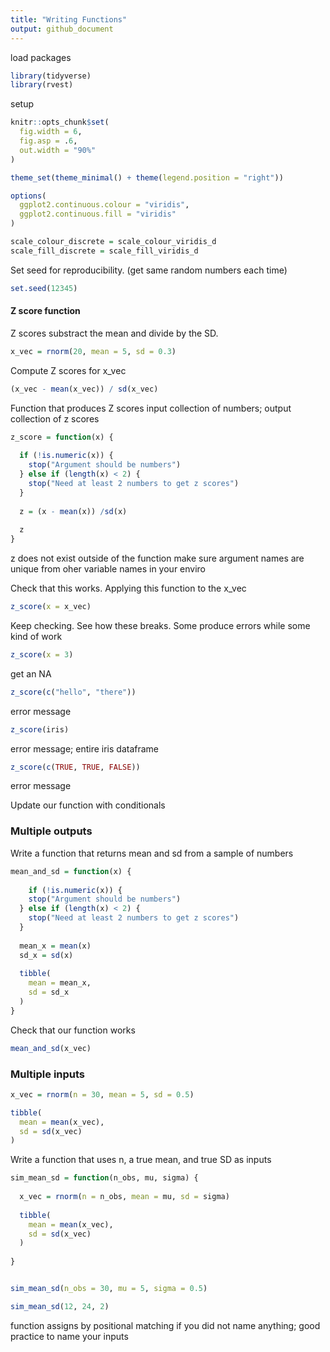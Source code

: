 ```yaml
---
title: "Writing Functions"
output: github_document
---
```


load packages
```r
library(tidyverse)
library(rvest)
```

setup
```r
knitr::opts_chunk$set(
  fig.width = 6,
  fig.asp = .6,
  out.width = "90%"
)

theme_set(theme_minimal() + theme(legend.position = "right"))

options(
  ggplot2.continuous.colour = "viridis",
  ggplot2.continuous.fill = "viridis"
)

scale_colour_discrete = scale_colour_viridis_d
scale_fill_discrete = scale_fill_viridis_d

```


Set seed for reproducibility. (get same random numbers each time)

```r
set.seed(12345)
```


#### Z score function

Z scores substract the mean and divide by the SD.

```r
x_vec = rnorm(20, mean = 5, sd = 0.3)


```

Compute Z scores for x_vec

```r
(x_vec - mean(x_vec)) / sd(x_vec)
```


Function that produces Z scores
input collection of numbers; output collection of z scores

```r
z_score = function(x) {
  
  if (!is.numeric(x)) {
    stop("Argument should be numbers")
  } else if (length(x) < 2) {
    stop("Need at least 2 numbers to get z scores")
  }
  
  z = (x - mean(x)) /sd(x)
  
  z
}
```
z does not exist outside of the function
make sure argument names are unique from oher variable names in your enviro

Check that this works. Applying this function to the x_vec

```r
z_score(x = x_vec)

```

Keep checking. See how these breaks. Some produce errors while some kind of work

```r
z_score(x = 3)
```
get an NA


```r
z_score(c("hello", "there"))
```
error message


```r
z_score(iris)
```
error message; entire iris dataframe


```r
z_score(c(TRUE, TRUE, FALSE))
```
error message

Update our function with conditionals

### Multiple outputs

Write a function that returns mean and sd from a sample of numbers

```r
mean_and_sd = function(x) {
  
    if (!is.numeric(x)) {
    stop("Argument should be numbers")
  } else if (length(x) < 2) {
    stop("Need at least 2 numbers to get z scores")
  }
  
  mean_x = mean(x)
  sd_x = sd(x)
  
  tibble(
    mean = mean_x,
    sd = sd_x
  )
}
```


Check that our function works

```r
mean_and_sd(x_vec)
```


### Multiple inputs

```r
x_vec = rnorm(n = 30, mean = 5, sd = 0.5)

tibble(
  mean = mean(x_vec),
  sd = sd(x_vec)
)

```

Write a function that uses n, a true mean, and true SD as inputs

```r
sim_mean_sd = function(n_obs, mu, sigma) {
  
  x_vec = rnorm(n = n_obs, mean = mu, sd = sigma)
  
  tibble(
    mean = mean(x_vec),
    sd = sd(x_vec)
  )
  
}


sim_mean_sd(n_obs = 30, mu = 5, sigma = 0.5)

sim_mean_sd(12, 24, 2)
```

function assigns by positional matching if you did not name anything; good practice to name your inputs













